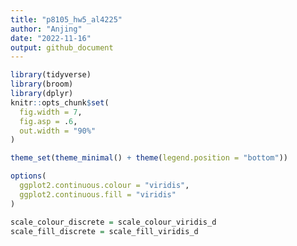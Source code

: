 ```yaml
---
title: "p8105_hw5_al4225"
author: "Anjing"
date: "2022-11-16"
output: github_document
---
```


```r
library(tidyverse)
library(broom)
library(dplyr)
knitr::opts_chunk$set(
  fig.width = 7,
  fig.asp = .6,
  out.width = "90%"
)

theme_set(theme_minimal() + theme(legend.position = "bottom"))

options(
  ggplot2.continuous.colour = "viridis",
  ggplot2.continuous.fill = "viridis"
)

scale_colour_discrete = scale_colour_viridis_d
scale_fill_discrete = scale_fill_viridis_d
```



